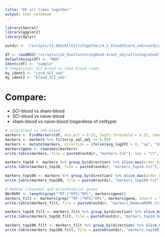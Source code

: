 ```yaml
---
title: "DE all times together"
output: html_notebook
---
```


```r
library(Seurat)
library(ggplot2)
library(dplyr)
```

```r
outdir <- "/scripts/13_DEG/AllCellsTogether/4.2_bloodVScord_veh/outdir/"
```

```r
df <- readRDS("/scripts/11b_RunClusteringRes0.4/out_obj/allintegratedClustered_Seurat2.RDS")
DefaultAssay(df) <- "RNA"
Idents(df) <- "sample"
# Comparison: SCI blood vs sham blood (veh)
my_ident1 <- "cord_SCI_veh" 
my_ident2 <- "blood_SCI_veh"
```

# Compare:
* SCI-blood vs sham-blood
* SCI-blood vs naive-blood
* sham-blood vs naive-blood
(regardless of celltype)


```r
# ivig-blood vs veh-blood
markers <- FindMarkers(df, min.pct = 0.25, logfc.threshold = 0.25, ident.1 = my_ident1, ident.2 = my_ident2)
markers <- markers %>% filter(p_val_adj <= 0.05)
markers <- mutate(markers, direction = ifelse(avg_log2FC > 0, "up", "down"))
markers$gene <- rownames(markers)
write.table(markers, file = paste0(outdir, "markers.txt"), sep = "\t", quote = FALSE, col.names = NA)

markers_top10 <- markers %>% group_by(direction) %>% slice_max(order_by = avg_log2FC, n = 10)
write.table(markers_top10, file = paste0(outdir, "markers_top10.txt"), sep = "\t", quote = FALSE, col.names = NA)

markers_top100 <- markers %>% group_by(direction) %>% slice_max(order_by = avg_log2FC, n = 100)
write.table(markers_top100, file = paste0(outdir, "markers_top100.txt"), sep = "\t", quote = FALSE, col.names = NA)
```

```r
# Remove ribosomal and mitochondrial genes
NbrRbMt <- length(grep("^MT-|^RPS|^RPL", markers$gene))
markers_filt <- markers[grep("^MT-|^RPS|^RPL", markers$gene, invert = TRUE),]
write.table(markers_filt, file = paste0(outdir, "markers_RemoveRbMt.txt"), sep = "\t", quote = FALSE, col.names = NA)

markers_top10_filt <- markers_filt %>% group_by(direction) %>% slice_max(order_by = avg_log2FC, n = 10)
write.table(markers_top10_filt, file = paste0(outdir, "markers_top10_RemoveRbMt.txt"), sep = "\t", quote = FALSE, col.names = NA)

markers_top100_filt <- markers_filt %>% group_by(direction) %>% slice_max(order_by = avg_log2FC, n = 100)
write.table(markers_top100_filt, file = paste0(outdir, "markers_top100_RemoveRbMt.txt"), sep = "\t", quote = FALSE, col.names = NA)
```

